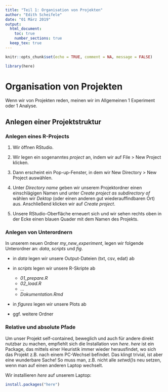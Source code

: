 ```yaml
---
title: "Teil 1: Organisation von Projekten"
author: "Edith Scheifele"
date: "01 März 2019"
output: 
  html_document:
    toc: true
    number_sections: true
  keep_tex: true  
---
```


```r
knitr::opts_chunk$set(echo = TRUE, comment = NA, message = FALSE)
```

```r
library(here)
```

# Organisation von Projekten

Wenn wir von Projekten reden, meinen wir im Allgemeinen 1 Experiment oder 1 Analyse. 

## Anlegen einer Projektstruktur


### Anlegen eines R-Projects

1. Wir öffnen RStudio.

2. Wir legen ein sogenanntes *project* an, indem wir auf File > New Project klicken. 

3. Dann erscheint ein Pop-up-Fenster, in dem wir New Directory > New Project auswählen. 

4. Unter *Directory name* geben wir unserem Projektordner einen einschlägigen Namen und unter *Create project as subdirectory of* wählen wir *Dektop* (oder einen anderen gut wiederauffindbaren Ort) aus. Anschließend klicken wir auf *Create project*.

5. Unsere RStudio-Oberfläche erneuert sich und wir sehen rechts oben in der Ecke einen blauen Quader mit dem Namen des Projekts.

### Anlegen von Unterordnern

In unserem neuen Ordner *my_new_experiment*, legen wir folgende Unterordner an: *data*, *scripts* und *fig*.

- in *data* legen wir unsere Output-Dateien (txt, csv, edat) ab  
- in *scripts* legen wir unsere R-Skripte ab  

    + *01_prepare.R*  
    + *02_load.R* 
    + ... 
    + *Dokumentation.Rmd* 
  
- in *figures* legen wir unsere Plots ab
- ggf. weitere Ordner

### Relative und absolute Pfade

Um unser Projekt self-contained, beweglich und auch für andere direkt nutzbar zu machen, empfiehlt sich die Installation von *here*. *here* ist ein Package, das mittels einer Heuristik immer wieder herausfindet, wo sich das Projekt z.B. nach einem PC-Wechsel befindet. Das klingt trivial, ist aber eine wunderbare Sache! So muss man, z.B. nicht alle *setwd()*s neu setzen, wenn man auf einen anderen Laptop wechselt. 

Wir installieren *here* auf unserem Laptop:

```r
install.packages("here")
```



